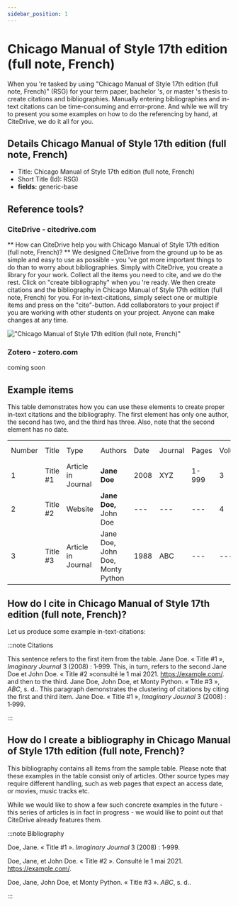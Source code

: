 ```yaml
---
sidebar_position: 1
---
```


# Chicago Manual of Style 17th edition (full note, French)

When you 're tasked by using "Chicago Manual of Style 17th edition (full note, French)" (RSG) for your term paper, bachelor 's, or master 's thesis to create citations and bibliographies.
Manually entering bibliographies and in-text citations can be time-consuming and error-prone. And while we will try to present you some examples on how to do the referencing by hand, at CiteDrive, we do it all for you.

## Details  Chicago Manual of Style 17th edition (full note, French)
* Title: Chicago Manual of Style 17th edition (full note, French)
* Short Title (Id): RSG)
* **fields:** generic-base

## Reference tools?
### CiteDrive - citedrive.com
** How can CiteDrive help you with Chicago Manual of Style 17th edition (full note, French)? **
We designed CiteDrive from the ground up to be as simple and easy to use as possible - you 've got more important things to do than to worry about bibliographies. Simply with CiteDrive, you create a library for your work. Collect all the items you need to cite, and we do the rest. Click on "create bibliography" when you 're ready. We then create citations and the bibliography in Chicago Manual of Style 17th edition (full note, French) for you. For in-text-citations, simply select one or multiple items and press on the "cite"-button. Add collaborators to your project if you are working with other students on your project. Anyone can make changes at any time.


!["Chicago Manual of Style 17th edition (full note, French)"](images/chicago-manual-of-style-17th-edition-full-note-french.svg "Choose Chicago Manual of Style 17th edition (full note, French) in the CiteDrive App")

### Zotero - zotero.com

coming soon

## Example items

This table demonstrates how you can use these elements to create proper in-text citations and the bibliography. The first element has only one author, the second has two, and the third has three. Also, note that the second element has no date.


<table>
  <tr>
   <td>Number
   </td>
   <td>Title
   </td>
   <td>Type
   </td>
   <td>Authors
   </td>
   <td>Date
   </td>
   <td>Journal
   </td>
   <td>Pages
   </td>
   <td>Volume
   </td>
   <td>Issue
   </td>
   <td>Access Date
   </td>
  </tr>
  <tr>
   <td>1
   </td>
   <td>Title #1
   </td>
   <td>Article in Journal
   </td>
   <td><strong>Jane Doe</strong>
   </td>
   <td>2008
   </td>
   <td>XYZ
   </td>
   <td>1-999
   </td>
   <td>3
   </td>
   <td>2
   </td>
   <td>--
   </td>
  </tr>
  <tr>
   <td>
2
   </td>
   <td>Title #2
   </td>
   <td>Website
   </td>
   <td><strong>Jane Doe, </strong>John Doe
   </td>
   <td>---
   </td>
   <td>---
   </td>
   <td>---
   </td>
   <td>4
   </td>
   <td>---
   </td>
   <td>2020-05-01
   </td>
  </tr>
  <tr>
   <td>3
   </td>
   <td>Title #3
   </td>
   <td>Article in Journal
   </td>
   <td>Jane Doe, John Doe, Monty Python
   </td>
   <td>1988
   </td>
   <td>ABC
   </td>
   <td>---
   </td>
   <td>---
   </td>
   <td>16
   </td>
   <td>---
   </td>
  </tr>
</table>



## How do I cite in  Chicago Manual of Style 17th edition (full note, French)?

Let us produce some example in-text-citations:

:::note Citations


This sentence refers to the first item from the table. Jane Doe. « Title #1 », <i>Imaginary Journal</i> 3 (2008) : 1‑999. This, in turn, refers to the second Jane Doe et John  Doe. « Title #2 »consulté le 1 mai 2021. https://example.com/.
and then to the third.  Jane Doe, John Doe, et Monty Python. « Title #3 », <i>ABC</i>, s. d..
This paragraph demonstrates the clustering of citations by citing the first and third item. Jane Doe. « Title #1 », <i>Imaginary Journal</i> 3 (2008) : 1‑999.

:::

## How do I create a bibliography in Chicago Manual of Style 17th edition (full note, French)?

This bibliography contains all items from the sample table. Please note that these examples in the table consist only of articles. Other source types may require different handling, such as web pages that expect an access date, or movies, music tracks etc.

While we would like to show a few such concrete examples in the future - this series of articles is in fact in progress - we would like to point out that CiteDrive already features them.

:::note Bibliography

Doe, Jane. « Title #1 ». <i>Imaginary Journal</i> 3 (2008) : 1‑999.

Doe, Jane, et John  Doe. « Title #2 ». Consulté le 1 mai 2021. https://example.com/.

Doe, Jane, John Doe, et Monty Python. « Title #3 ». <i>ABC</i>, s. d..



:::


        